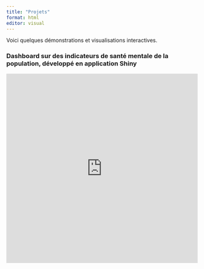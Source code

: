 ---
title: "Projets"
format: html
editor: visual
---

Voici quelques démonstrations et visualisations interactives.

### Dashboard sur des indicateurs de santé mentale de la population, développé en application Shiny

<iframe src="https://pierre-smith.shinyapps.io/sante_mentale_wallonie/" width="100%" height="500" frameborder="0">

</iframe>
